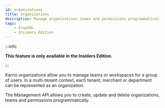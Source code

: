 ```yaml
---
id: organizations
title: Organizations
description: Manage organizations teams and permissions programmatically.
tags:
    - GraphQL
    - Insiders Edition
---
```


:::info

**This feature is only available in the Insiders Edition.**

:::

Karrio organizations allow you to manage teams or workspaces for a group of users. In a multi-tenant
context, each tenant, merchant or department can be represented as an organization.

The Management API allows you to create, update and delete organizations, teams and permissions programmatically.
